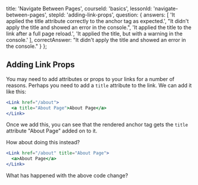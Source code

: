 
  title: 'Navigate Between Pages',
  courseId: 'basics',
  lessonId: 'navigate-between-pages',
  stepId: 'adding-link-props',
  question: {
    answers: [
      'It applied the title attribute correctly to the anchor tag as expected.',
      "It didn't apply the title and showed an error in the console.",
      'It applied the title to the link after a full page reload.',
      'It applied the title, but with a warning in the console.'
    ],
    correctAnswer: "It didn't apply the title and showed an error in the console."
  }
};

## Adding Link Props

You may need to add attributes or props to your links for a number of reasons. Perhaps you need to add a `title` attribute to the link. We can add it like this:

```jsx
<Link href="/about">
  <a title="About Page">About Page</a>
</Link>
```

Once we add this, you can see that the rendered anchor tag gets the `title` attribute "About Page" added on to it.

How about doing this instead?

```jsx
<Link href="/about" title="About Page">
  <a>About Page</a>
</Link>
```

What has happened with the above code change?

